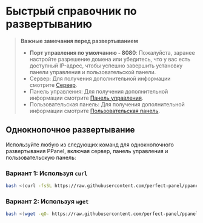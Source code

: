 # Быстрый справочник по развертыванию

> **Важные замечания перед развертыванием**
>
> - **Порт управления по умолчанию - 8080**: Пожалуйста, заранее настройте разрешение домена или убедитесь, что у вас есть доступный IP-адрес, чтобы успешно завершить установку панели управления и пользовательской панели.
> - Сервер: Для получения дополнительной информации смотрите [Сервер](/ru-RU/docs/server/config).
> - Панель управления: Для получения дополнительной информации смотрите [Панель управления](/ru-RU/docs/admin/config).
> - Пользовательская панель: Для получения дополнительной информации смотрите [Пользовательская панель](/ru-RU/docs/user/config).

## Однокнопочное развертывание

Используйте любую из следующих команд для однокнопочного развертывания PPanel, включая сервер, панель управления и пользовательскую панель:

### Вариант 1: Используя `curl`

```bash
bash <(curl -fsSL https://raw.githubusercontent.com/perfect-panel/ppanel-script/refs/heads/main/install.sh)
```

### Вариант 2: Используя `wget`

```bash
bash <(wget -qO- https://raw.githubusercontent.com/perfect-panel/ppanel-script/refs/heads/main/install.sh)
```


<Giscus />

